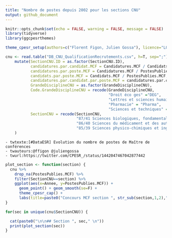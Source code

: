```yaml
---
title: "Nombre de postes depuis 2002 pour les sections CNU"
output: github_document
---
```


```r
knitr::opts_chunk$set(echo = FALSE, warning = FALSE, message = FALSE)
library(tidyverse)
library(ggcpesrthemes)

theme_cpesr_setup(authors=c("Florent Figon, Julien Gossa"), licence="LO 2.0", source = "DGRH A1-1")

cnu <- read.table("DB_CNU_QualificationRecrutements.csv", h=T, sep=";") %>%
    mutate(SectionCNU.ID = as.factor(SectionCNU.ID),
           candidatures.par.candidat.MCF = Candidatures.MCF / Candidats.MCF,
           candidatures.par.poste.MCF = Candidatures.MCF / PostesPublies.MCF,
           candidats.par.poste.MCF = Candidats.MCF / PostesPublies.MCF,
           candidatures.par.candidat.par.poste.MCF = candidatures.par.candidat.MCF / PostesPublies.MCF,
           GrandeDisciplineCNU = as.factor(GrandeDisciplineCNU),
           Code.GrandeDisciplineCNU = recode(GrandeDisciplineCNU, 
                                             "Droit éco ges" ="DEG",
                                             "Lettres et sciences humaines" = "LSHS",
                                             "Pharmacie" = "Pharma",
                                             "Sciences et techniques" = "ST"),
           SectionCNU = recode(SectionCNU, 
                               "87/41 Sciences biologiques, fondamentales et cliniques"="87 Sciences biologiques, fondamentales et cliniques",
                               "86/40 Sciences du médicament et des autres produits de santé"="86 Sciences du médicament et des autres produits de santé",
                               "85/39 Sciences physico-chimiques et ingénierie appliquée à la santé"="85 Sciences physico-chimiques et ingénierie appliquée à la santé")
    )
```

```
- twtexte:[#DataESR] Evolution du nombre de postes de Maître de conférences
- twauteurs:@ffigon @juliengossa
- twurl:https://twitter.com/CPESR_/status/1442047467042877442
```

```r
plot_section <- function(section) {
  cnu %>% 
    drop_na(PostesPublies.MCF) %>% 
    filter(SectionCNU==section) %>% 
    ggplot(aes(x=Annee, y=PostesPublies.MCF)) + 
      geom_point() + geom_smooth(se=F) + 
      theme_cpesr_cap() + 
      labs(title=paste0("Concours MCF section ", str_sub(section,1,2),", de 2002 à 2019"), subtitle=section, y ="Postes de MCF publiés", x = "Année")
}
```

```r
for(sec in unique(cnu$SectionCNU)) {

  cat(paste0("\n\n## Section ", sec," \n"))
  print(plot_section(sec))
}
```